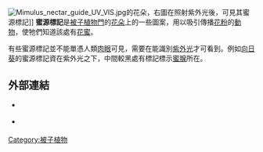 [[File:Mimulus_nectar_guide_UV_VIS.jpg|thumb]]的花朵，右圖在照射紫外光後，可見其蜜源標記]]
'''蜜源標記'''是[[被子植物門|被子植物門]]的[[花朵|花朵]]上的一些圖案，用以吸引傳播[[花粉|花粉]]的[[動物|動物]]，使牠們知道該處有[[花蜜|花蜜]]。

有些蜜源標記並不能單憑人類[[肉眼|肉眼]]可見，需要在能識別[[紫外光|紫外光]]才可看到。例如[[向日葵|向日葵]]的蜜源標記資在紫外光之下，中間較黑處有標記標示[[蜜腺|蜜腺]]所在。

==外部連結==
*{{cite web|url=http://www.usgs.nau.edu/swepic/factsheets/lidasf_info.pdf|title=Dalmatian Toadflax|publisher=Southwest Exotic Plant Information Clearinghouse|deadurl=yes|archiveurl=https://web.archive.org/web/20070317043446/http://www.usgs.nau.edu/swepic/factsheets/lidasf_info.pdf|archivedate=2007-03-17|access-date=2008-06-30}} {{en}}
*{{cite web|url=http://webexhibits.org/causesofcolor/17C.html|title=What do butterflies see? (speculation)|access-date=2008-06-30|archive-date=2021-04-13|archive-url=https://web.archive.org/web/20210413035628/http://www.webexhibits.org/causesofcolor/17C.html|dead-url=no}} {{en}}

[[Category:被子植物|Category:被子植物]]